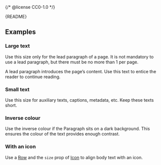 {/* @license CC0-1.0 */}


<Meta of={ParagraphStories} />

<Markdown>{README}</Markdown>

<Primary />

<Controls />

## Examples

### Large text

Use this size only for the lead paragraph of a page.
It is not mandatory to use a lead paragraph, but there must be no more than 1 per page.

A lead paragraph introduces the page’s content.
Use this text to entice the reader to continue reading.

<Canvas of={ParagraphStories.LargeText} />

### Small text

Use this size for auxiliary texts, captions, metadata, etc.
Keep these texts short.

<Canvas of={ParagraphStories.SmallText} />

### Inverse colour

Use the inverse colour if the Paragraph sits on a dark background.
This ensures the colour of the text provides enough contrast.

<Canvas of={ParagraphStories.InverseColour} />

### With an icon

Use a [Row](/docs/components-layout-row--docs) and the `size` prop of [Icon](/docs/components-media-icon--docs) to align body text with an icon.

<Canvas of={ParagraphStories.WithIcon} />
